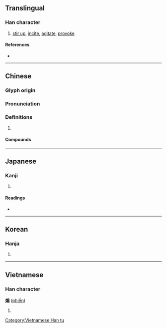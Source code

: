 {{character info/new}}
{{also|搧}}
==Translingual==

===Han character===
{{Han char|rn=86|rad=火|as=10|sn=14|four=93827|canj=FHSM,FISM|ids=⿰火扇}}

# [[stir up]], [[incite]], [[agitate]], [[provoke]]

====References====
* {{Han ref|kx=0678.250|dkj=19272|dj=1090.150|hdz=32225.060|uh=717D|ud=29053|bh=BAB4|bd=47796}}

----

==Chinese==
{{zh-forms}}

===Glyph origin===
{{Han etym}}

===Pronunciation===
{{zh-pron
|m=shān
|c=sin3
|mn=siàn
|mc=y
|oc=y
|cat=
}}

===Definitions===
{{zh-hanzi}}

# {{rfdef|zh}}

====Compounds====
{{zh-der|煽動|煽情|煽惑|煽風點火|風火相煽}}

----

==Japanese==

===Kanji===
{{ja-kanji|grade=uc|rs=火10}}

# {{defn|lang=ja|sort=火10}}

====Readings====
* {{ja-readings|goon=せん|kanon=せん|kun=あお-る<あふ-る, おだ-てる, おこ-る}}

----

==Korean==

===Hanja===
{{ko-hanja|hangeul=선|eumhun=|rv=seon|mr=sŏn|y=sen}}

# {{defn|lang=ko|sort=火10}}

----

==Vietnamese==

===Han character===
'''煽''' ([[phiến]])

# {{defn|vi}}

[[Category:Vietnamese Han tu]]